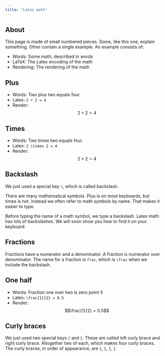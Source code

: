 ```yaml
---
title: "Latex math"
---
```


## About

This page is made of small numbered pieces. Some, like this one,
explain something. Other contain a single example. An example consists
of:

- Words: Some math, described in words
- LaTeX: The Latex encoding of the math
- Rendering: The rendering of the math

## Plus

- Words: Two plus two equals four.
- Latex: `2 + 2 = 4`
- Render: $$2 + 2 = 4$$

## Times

- Words: Two times two equals four.
- Latex: `2 \times 2 = 4`
- Render: $$2 \times 2 = 4$$

## Backslash

We just used a special key `\`, which is called backslash.

There are many mathematical symbols. Plus is on most keyboards, but
times is not. Instead we often refer to math symbols by name. That
makes it easier to type.

Before typing the name of a math symbol, we type a backslash.  Latex
math has lots of backslashes. We will soon show you how to find it on
your keyboard.

## Fractions

Fractions have a numerator and a denominator. A fraction is numerator
over denominator. The name for a fraction is `frac`, which is `\frac`
when we include the backslash.

## One half

- Words: Fraction one over two is zero point 5
- Latex: `\frac{1}{2} = 0.5`
- Render: $$\frac{1}{2} = 0.5$$


## Curly braces

We just used two special keys `{` and `}`. These are called left curly
brace and right curly brace. Altogether two of each, which makes four
curly braces. The curly braces, in order of appearance, are `{`, `}`,
`{`, `}`.
